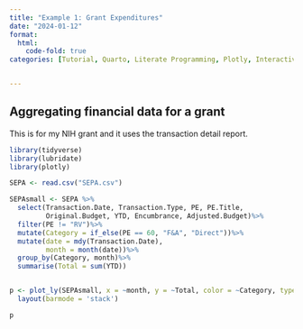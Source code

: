 ```yaml
---
title: "Example 1: Grant Expenditures"
date: "2024-01-12"
format:
  html:
    code-fold: true
categories: [Tutorial, Quarto, Literate Programming, Plotly, Interactive]


---
```


## Aggregating financial data for a grant

This is for my NIH grant and it uses the transaction detail report.


```r

library(tidyverse)
library(lubridate)
library(plotly)

SEPA <- read.csv("SEPA.csv")

SEPAsmall <- SEPA %>%
  select(Transaction.Date, Transaction.Type, PE, PE.Title,
         Original.Budget, YTD, Encumbrance, Adjusted.Budget)%>%
  filter(PE != "RV")%>%
  mutate(Category = if_else(PE == 60, "F&A", "Direct"))%>%
  mutate(date = mdy(Transaction.Date),
         month = month(date))%>%
  group_by(Category, month)%>%
  summarise(Total = sum(YTD))


p <- plot_ly(SEPAsmall, x = ~month, y = ~Total, color = ~Category, type = 'bar') %>%
  layout(barmode = 'stack')

p


```



